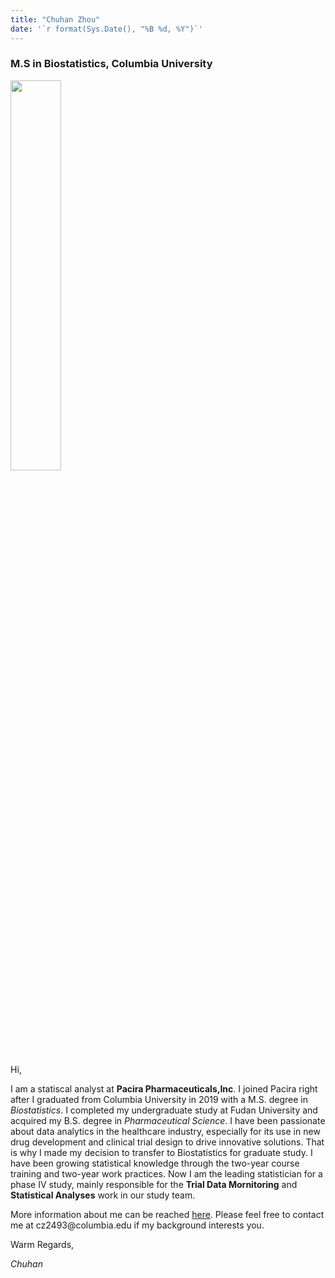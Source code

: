 ```yaml
---
title: "Chuhan Zhou"
date: '`r format(Sys.Date(), "%B %d, %Y")`'
---
```


### M.S in Biostatistics, Columbia University

<img src="IMG_2487.JPG" style="width:40%">  

<body style="background-image:url('off-white-bg.jpg');">
  


<p style="text-align:justify;">   
Hi,

I am a statiscal analyst at __Pacira Pharmaceuticals,Inc__. I joined Pacira right after I graduated from Columbia University in 2019 with a M.S. degree in  *_Biostatistics_*. I completed my undergraduate study at Fudan University and acquired my B.S. degree in _Pharmaceutical Science_. I have been passionate about data analytics in the healthcare industry, especially for its use in new drug development and clinical trial design to drive innovative solutions. That is why I made my decision to transfer to Biostatistics for graduate study. I have been growing statistical knowledge through the two-year course training and two-year work practices. Now I am the leading statistician for a phase IV study, mainly responsible for the **Trial Data Mornitoring** and **Statistical Analyses** work in our study team. 
</p>


More information about me can be reached [here](about.html). Please feel free to contact me at cz2493@columbia.edu if my background interests you. 


Warm Regards,



_Chuhan_



